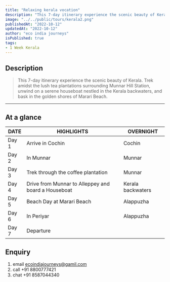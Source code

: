 ```yaml
---
title: "Relaxing kerala vocation"
description: "This 7-day itinerary experience the scenic beauty of Kerala. Trek amidst the lush tea plantations surrounding Munnar Hill Station, unwind on a serene houseboat nestled in the Kerala backwaters, and bask in the golden shores of Marari Beach." 
image: "../../public/tours/kerala2.png"
publishedAt: "2022-10-12"
updatedAt: "2022-10-12"
author: "eco india journeys"
isPublished: true
tags:
- 1 Week Kerala
---
```



## Description

>This 7-day itinerary experience the scenic beauty of Kerala. Trek amidst the lush tea plantations surrounding Munnar Hill Station, unwind on a serene houseboat nestled in the Kerala backwaters, and bask in the golden shores of Marari Beach.
---

## At a glance

| DATE   | HIGHLIGHTS                                                   | OVERNIGHT                                             |
| -------|-----------------------------------------------------------|-----------------------------------------------------------|
| Day 1  | Arrive in Cochin                          | Cochin  |
| Day 2  | In Munnar      | Munnar     |
| Day 3  | Trek through the coffee plantation    | Munnar |
| Day 4  | Drive from Munnar to Alleppey and board a Houseboat | Kerala backwaters |
| Day 5  | Beach Day at Marari Beach |  Alappuzha|
| Day 6  | In Periyar   | Alappuzha|
| Day 7  | Departure    |  |

## Enquiry
1.  email ecoindiajourneys@gamil.com
2.  call +91 8800777421
3.  chat +91 8587044340

